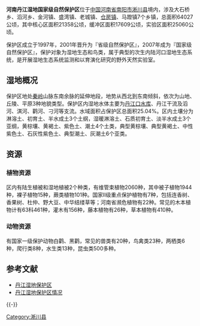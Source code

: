 {{Infobox Protected area 
| name = 河南丹江湿地国家级自然保护区
| iucn_category =Ia
| map = henan
| map_caption =保护区在[[河南|河南]]的位置
| locator_x = 
| locator_y =
| location ={{CHN}}[[河南省|河南省]][[淅川县|淅川县]]
| nearest_city = [[淅川县|淅川县]]
| lat_d =32.917638
| long_d =111.478271
| area =64027公顷
| established = 1997
| governing_body =河南丹江湿地自然保护区管理处
| url =
}}
'''河南丹江湿地国家级自然保护区'''位于[[中国|中国]][[河南省|河南省]][[南阳市|南阳市]][[淅川县|淅川县]]境内，涉及大石桥乡、滔河乡、金河镇、盛湾镇、老城镇、[[仓房镇|仓房镇]]、马蹬镇7个乡镇，总面积64027公顷，其中核心区面积21358公顷，缓冲区面积17609公顷，实验区面积25060公顷。

保护区成立于1997年，2001年晋升为『省级自然保护区』，2007年成为『国家级自然保护区』，保护对象为湿地生态和鸟类，属于典型的次生内陆河口湿地生态系统，是开展湿地生态系统监测和以育演化研究的野外天然实验室。


==湿地概况==
保护区地处[[秦岭|秦岭]]山脉东南余脉的延伸地段，地势从西北到东南倾斜，依次为山地、丘陵、平原3种地貌类型。保护区内湿地水体主要为[[丹江口水库|丹江口水库]]、丹江干流及滔河、淇河、鹳河、刁河等支流。水域面积占保护区总面积25.04%。区内土壤分为淋溶土、初育土、半水成土3个土纲，湿暖淋溶土、石质初育土、淡半水成土3个亚纲，黄棕壤、黄褐土、紫色土、潮土4个土类，典型黄棕壤、典型黄褐土、中性紫色土、石灰性紫色土、典型潮土、灰潮土6个亚类。

==资源==
===植物资源===
区内有陆生植被和湿地植被2个种类，有维管束植物2060种，其中被子植物1944种，裸子植物15种，蕨类植物101种。国家Ⅱ级重点保护植物有7种，包括连香树、香果树、杜仲、野大豆、中华结缕草等；河南省濒危植物有22种。常见的木本植物计有63科461种，灌木有156种，藤本植物有26种，草本植物有410种。

===动物资源===
有国家一级保护动物白鹳、黑鹳，常见的兽类有20种，鸟禽类23种，两栖类6种，爬行类8种，水生类13种，昆虫类500多种。

==参考文献==
{{Reflist}}
*[http://www.wetwonder.org/newspic_show.asp?id=829 丹江湿地保护区] {{Wayback|url=http://www.wetwonder.org/newspic_show.asp?id=829 |date=20160313124747 }}
*[http://www.showchina.org/tour/whyc/zrbhq/200901/t253563.htm 丹江湿地保护区情况] {{Wayback|url=http://www.showchina.org/tour/whyc/zrbhq/200901/t253563.htm |date=20150512062316 }}

{{-}}
{{中华人民共和国国家级自然保护区}}
{{南阳市旅游资源列表}}

[[Category:淅川县|Category:淅川县]]